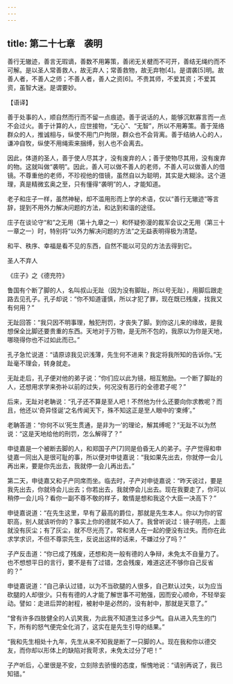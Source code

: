 ```yaml
---
---
---
```

title: 第二十七章　袭明
---




善行无辙迹，善言无瑕谪，善数不用筹策，善闭无关楗而不可开，善结无绳约而不可解。是以圣人常善救人，故无弃人；常善救物，故无弃物[4]。是谓袭[5]明。故善人者，不善人之师；不善人者，善人之资[6]。不贵其师，不爱其资；不爱其资，虽智大迷。是谓要妙。

【语译】

善于处事的人，顺自然而行而不留一点痕迹。善于说话的人，能够沉默寡言而一点不会过火。善于计算的人，应世接物，“无心”、“无智”，所以不用筹策。善于笼络群众的人，推诚相与，纵使不用门户拘限，群众也不会背离。善于结纳人心的人，谦冲自牧，纵使不用绳索来捆缚，别人也不会离去。

因此，体道的圣人，善于使人尽其才，没有废弃的人；善于使物尽其用，没有废弃的物。这就叫做“袭明”。因此，善人可以做不善人的老师，不善人可以做善人的借镜。不尊重他的老师，不珍视他的借镜，虽然自以为聪明，其实是大糊涂。这个道理，真是精微玄奥之至，只有懂得“袭明”的人，才能知道。

老子和庄子一样，虽然神秘，却不滥用形而上学的术语，仅以“善行无辙迹”等言辞，提到不用外力解决问题的方法，和达到和谐的途径。

庄子在谈论守“和”之无用（第十九章之一）和怀疑弥漫的裁军会议之无用（第三十一章之一）时，特别将“以外力解决问题的方法”之无益表明得极为清楚。

和平、秩序、幸福是看不见的东西，自然不能以可见的方法去得到它。

圣人不弃人

《庄子》之《德充符》

鲁国有个断了脚的人，名叫叔山无趾（因为没有脚趾，所以号无趾），用脚后跟走路去见孔子。孔子却说：“你不知道谨慎，所以才犯了罪，现在既已残废，找我又有何用？”

无趾回答：“我只因不明事理，触犯刑罚，才丧失了脚。到你这儿来的缘故，是我想保全比脚还要贵重的东西。天地对于万物，是无所不包的，我原以为你是天地，哪晓得你也不过如此而已。”

孔子急忙说道：“请原谅我见识浅薄，先生何不进来？我定将我所知的告诉你。”无趾毫不理会，转身就走。

无趾走后，孔子便对他的弟子说：“你们应以此为镜，相互勉励。一个断了脚趾的人，还想用求学来弥补以前的过失，何况没有恶行的全德君子呢？”

后来，无趾对老聃说：“孔子还不算是至人吧！不然他为什么还要向你求教呢？而且，他还以‘奇异怪诞’之名传闻天下，殊不知这正是至人眼中的‘束缚’。”

老聃答道：“你何不以‘死生贯通，是非为一’的理论，解其缚呢？”无趾不以为然说：“这是天地给他的刑罚，怎么解得了？”

申徒嘉是一个被断去脚的人，和郑国子产[7]同是伯昏无人的弟子。子产觉得和申徒嘉一同出入是很可耻的事，所以便对申徒嘉说：“我如果先出去，你就停一会儿再出来，要是你先出去，我就停一会儿再出去。”

第二天，申徒嘉又和子产同席而坐。临去时，子产对申徒嘉说：“昨天说过，要是我先出去，你就待会儿出去；你若出去，我就停会儿出去。现在我要走了，你可以稍停一会儿吗？看你一副不尊不敬的样子，敢情是想和我这个大臣一决高下？”

申徒嘉说道：“在先生这里，早有了最高的爵位，那就是先生本人。你以为你的官职高，别人就该听你的？事实上你的德就不如人了。我曾听说过：镜子明亮，上面就没有灰尘；有了灰尘，就不尽光亮了。常和贤人在一起的便没有过失。而你在此求学求识，不但不尊崇先生，反说出这样的话来，不嫌过分了吗？”

子产反击道：“你已成了残废，还想和尧一般有德的人争辩，未免太不自量力了。也不想想平日的言行，要不是有了过错，怎会残废，难道这还不够你自己反省的？”

申徒嘉说道：“自己承认过错，以为不当砍腿的人很多，自己默认过失，以为应当砍腿的人却很少。只有有德的人才能了解世事不可勉强，因而安心顺命，不轻举妄动。譬如：走进后羿的射程，被射中是必然的，没有射中，那就是天意了。”

“曾有许多四肢健全的人讥笑我，为此我不知道生过多少气。自从进入先生的门下，所有的怒气便完全化消了，这实在是先生引导的结果。”

“我和先生相处十九年，先生从来不知我是断了一只脚的人。现在我和你以德交友，而你却以形体上的缺陷对我苛求，未免太过分了吧！”

子产听后，心里很是不安，立刻除去骄慢的态度，惭愧地说：“请别再说了，我已知错。”